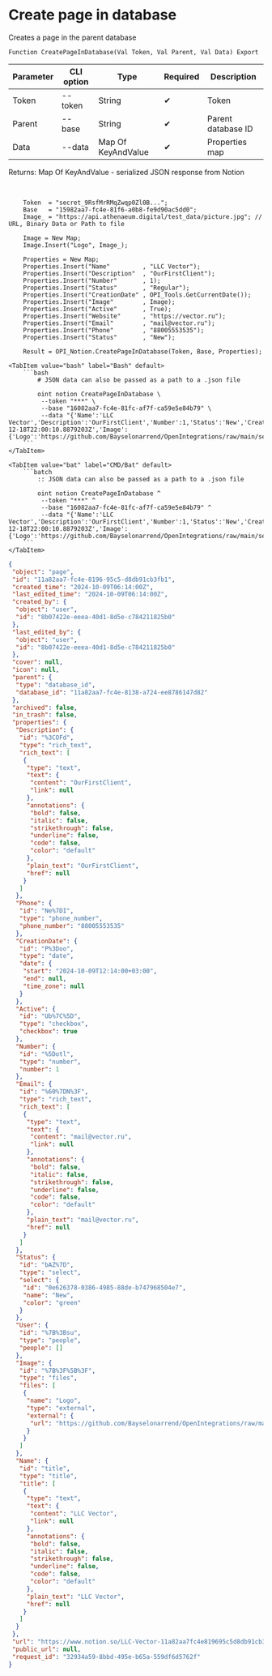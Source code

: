 ﻿---
sidebar_position: 2
---


# Create page in database
 Creates a page in the parent database



`Function CreatePageInDatabase(Val Token, Val Parent, Val Data) Export`

  | Parameter | CLI option | Type | Required | Description |
  |-|-|-|-|-|
  | Token | --token | String | &#x2714; | Token |
  | Parent | --base | String | &#x2714; | Parent database ID |
  | Data | --data | Map Of KeyAndValue | &#x2714; | Properties map |

  
  Returns:  Map Of KeyAndValue - serialized JSON response from Notion

<br/>




```bsl title="1C:Enterprise/OneScript code example"
    Token  = "secret_9RsfMrRMqZwqp0Zl0B...";
    Base   = "15982aa7-fc4e-81f6-a0b8-fe9d90ac5dd0";
    Image_ = "https://api.athenaeum.digital/test_data/picture.jpg"; // URL, Binary Data or Path to file

    Image = New Map;
    Image.Insert("Logo", Image_);

    Properties = New Map;
    Properties.Insert("Name"         , "LLC Vector");
    Properties.Insert("Description"  , "OurFirstClient");
    Properties.Insert("Number"       , 1);
    Properties.Insert("Status"       , "Regular");
    Properties.Insert("CreationDate" , OPI_Tools.GetCurrentDate());
    Properties.Insert("Image"        , Image);
    Properties.Insert("Active"       , True);
    Properties.Insert("Website"      , "https://vector.ru");
    Properties.Insert("Email"        , "mail@vector.ru");
    Properties.Insert("Phone"        , "88005553535");
    Properties.Insert("Status"       , "New");

    Result = OPI_Notion.CreatePageInDatabase(Token, Base, Properties);
```
 

 <Tabs>
  
    <TabItem value="bash" label="Bash" default>
        ```bash
            # JSON data can also be passed as a path to a .json file
            
            oint notion CreatePageInDatabase \
             --token "***" \
             --base "16082aa7-fc4e-81fc-af7f-ca59e5e84b79" \
             --data "{'Name':'LLC Vector','Description':'OurFirstClient','Number':1,'Status':'New','CreationDate':'2024-12-18T22:00:10.8879203Z','Image':{'Logo':'https://github.com/Bayselonarrend/OpenIntegrations/raw/main/service/test_data/picture.jpg'},'Active':true,'Website':'https://vector.ru','Email':'mail@vector.ru','Phone':'88005553535'}"
        ```
    </TabItem>
  
    <TabItem value="bat" label="CMD/Bat" default>
        ```batch
            :: JSON data can also be passed as a path to a .json file
            
            oint notion CreatePageInDatabase ^
             --token "***" ^
             --base "16082aa7-fc4e-81fc-af7f-ca59e5e84b79" ^
             --data "{'Name':'LLC Vector','Description':'OurFirstClient','Number':1,'Status':'New','CreationDate':'2024-12-18T22:00:10.8879203Z','Image':{'Logo':'https://github.com/Bayselonarrend/OpenIntegrations/raw/main/service/test_data/picture.jpg'},'Active':true,'Website':'https://vector.ru','Email':'mail@vector.ru','Phone':'88005553535'}"
        ```
    </TabItem>
</Tabs>


```json title="Result"
{
 "object": "page",
 "id": "11a82aa7-fc4e-8196-95c5-d8db91cb3fb1",
 "created_time": "2024-10-09T06:14:00Z",
 "last_edited_time": "2024-10-09T06:14:00Z",
 "created_by": {
  "object": "user",
  "id": "8b07422e-eeea-40d1-8d5e-c784211825b0"
 },
 "last_edited_by": {
  "object": "user",
  "id": "8b07422e-eeea-40d1-8d5e-c784211825b0"
 },
 "cover": null,
 "icon": null,
 "parent": {
  "type": "database_id",
  "database_id": "11a82aa7-fc4e-8138-a724-ee8786147d82"
 },
 "archived": false,
 "in_trash": false,
 "properties": {
  "Description": {
   "id": "%3COFd",
   "type": "rich_text",
   "rich_text": [
    {
     "type": "text",
     "text": {
      "content": "OurFirstClient",
      "link": null
     },
     "annotations": {
      "bold": false,
      "italic": false,
      "strikethrough": false,
      "underline": false,
      "code": false,
      "color": "default"
     },
     "plain_text": "OurFirstClient",
     "href": null
    }
   ]
  },
  "Phone": {
   "id": "Ne%7DI",
   "type": "phone_number",
   "phone_number": "88005553535"
  },
  "CreationDate": {
   "id": "P%3Doo",
   "type": "date",
   "date": {
    "start": "2024-10-09T12:14:00+03:00",
    "end": null,
    "time_zone": null
   }
  },
  "Active": {
   "id": "Ub%7C%5D",
   "type": "checkbox",
   "checkbox": true
  },
  "Number": {
   "id": "%5Dotl",
   "type": "number",
   "number": 1
  },
  "Email": {
   "id": "%60%7DN%3F",
   "type": "rich_text",
   "rich_text": [
    {
     "type": "text",
     "text": {
      "content": "mail@vector.ru",
      "link": null
     },
     "annotations": {
      "bold": false,
      "italic": false,
      "strikethrough": false,
      "underline": false,
      "code": false,
      "color": "default"
     },
     "plain_text": "mail@vector.ru",
     "href": null
    }
   ]
  },
  "Status": {
   "id": "bAZ%7D",
   "type": "select",
   "select": {
    "id": "0e626378-0386-4985-88de-b747968504e7",
    "name": "New",
    "color": "green"
   }
  },
  "User": {
   "id": "%7B%3Bsu",
   "type": "people",
   "people": []
  },
  "Image": {
   "id": "%7B%3F%5B%3F",
   "type": "files",
   "files": [
    {
     "name": "Logo",
     "type": "external",
     "external": {
      "url": "https://github.com/Bayselonarrend/OpenIntegrations/raw/main/service/test_data/picture.jpg"
     }
    }
   ]
  },
  "Name": {
   "id": "title",
   "type": "title",
   "title": [
    {
     "type": "text",
     "text": {
      "content": "LLC Vector",
      "link": null
     },
     "annotations": {
      "bold": false,
      "italic": false,
      "strikethrough": false,
      "underline": false,
      "code": false,
      "color": "default"
     },
     "plain_text": "LLC Vector",
     "href": null
    }
   ]
  }
 },
 "url": "https://www.notion.so/LLC-Vector-11a82aa7fc4e819695c5d8db91cb3fb1",
 "public_url": null,
 "request_id": "32934a59-8bbd-495e-b65a-559df6d5762f"
}
```
